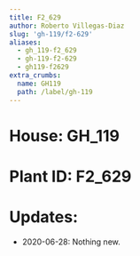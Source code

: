 ```yaml
---
title: F2_629
author: Roberto Villegas-Diaz
slug: 'gh-119/f2-629'
aliases:
  - gh_119-f2_629
  - gh-119-f2-629
  - gh119-f2629
extra_crumbs:
  name: GH119
  path: /label/gh-119
---
```


# **House**: GH_119
# **Plant ID**: F2_629
# **Updates**: 
 - 2020-06-28: Nothing new.
